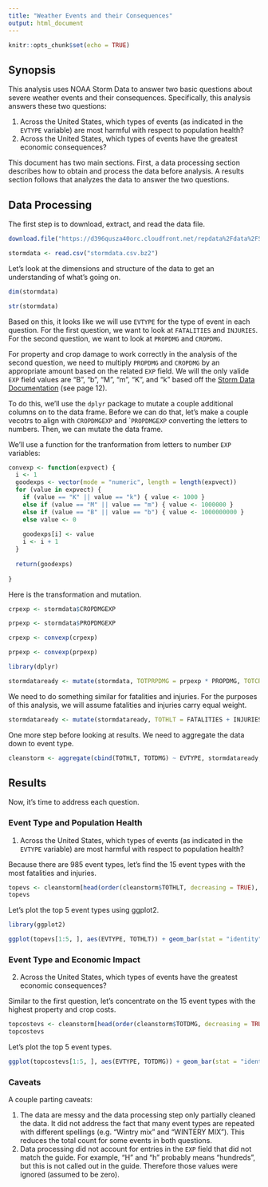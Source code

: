```yaml
---
title: "Weather Events and their Consequences"
output: html_document
---
```


```r
knitr::opts_chunk$set(echo = TRUE)
```

## Synopsis

This analysis uses NOAA Storm Data to answer two basic questions about severe weather events and their consequences.  Specifically, this analysis answers these two questions:

1. Across the United States, which types of events (as indicated in the ```EVTYPE``` variable) are most harmful with respect to population health?
2. Across the United States, which types of events have the greatest economic consequences?

This document has two main sections.  First, a data processing section describes how to obtain and process the data before analysis.  A results section follows that analyzes the data to answer the two questions.

## Data Processing

The first step is to download, extract, and read the data file.

```r
download.file("https://d396qusza40orc.cloudfront.net/repdata%2Fdata%2FStormData.csv.bz2", "stormdata.csv.bz2")

stormdata <- read.csv("stormdata.csv.bz2")
```

Let's look at the dimensions and structure of the data to get an understanding of what's going on.

```r
dim(stormdata)

str(stormdata)
```

Based on this, it looks like we will use ```EVTYPE``` for the type of event in each question.  For the first question, we want to look at ```FATALITIES``` and ```INJURIES```.  For the second question, we want to look at ```PROPDMG``` and ```CROPDMG```.

For property and crop damage to work correctly in the analysis of the second question, we need to multiply ```PROPDMG``` and ```CROPDMG``` by an appropriate amount based on the related ```EXP``` field.  We will the only valide ```EXP``` field values are "B", "b", "M", "m", "K", and "k" based off the [Storm Data Documentation](https://d396qusza40orc.cloudfront.net/repdata%2Fpeer2_doc%2Fpd01016005curr.pdf) (see page 12).

To do this, we'll use the ```dplyr``` package to mutate a couple additional columns on to the data frame.  Before we can do that, let's make a couple vecotrs to align with ```CROPDMGEXP``` and ```PROPDMGEXP`` converting the letters to numbers.  Then, we can mutate the data frame.

We'll use a function for the tranformation from letters to number ```EXP``` variables:

```r

convexp <- function(expvect) {
  i <- 1
  goodexps <- vector(mode = "numeric", length = length(expvect))
  for (value in expvect) {
    if (value == "K" || value == "k") { value <- 1000 }
    else if (value == "M" || value == "m") { value <- 1000000 }
    else if (value == "B" || value == "b") { value <- 1000000000 }
    else value <- 0
    
    goodexps[i] <- value
    i <- i + 1
  }
  
  return(goodexps)
  
}

```

Here is the transformation and mutation.

```r

crpexp <- stormdata$CROPDMGEXP

prpexp <- stormdata$PROPDMGEXP

crpexp <- convexp(crpexp)

prpexp <- convexp(prpexp)

library(dplyr)

stormdataready <- mutate(stormdata, TOTPRPDMG = prpexp * PROPDMG, TOTCRPDMG = crpexp * CROPDMG, TOTDMG = prpexp * PROPDMG + crpexp * CROPDMG)

```

We need to do something similar for fatalities and injuries.  For the purposes of this analysis, we will assume fatalities and injuries carry equal weight.

```r

stormdataready <- mutate(stormdataready, TOTHLT = FATALITIES + INJURIES)

```

One more step before looking at results.  We need to aggregate the data down to event type.

```r

cleanstorm <- aggregate(cbind(TOTHLT, TOTDMG) ~ EVTYPE, stormdataready, FUN = sum)

```

## Results

Now, it's time to address each question.

### Event Type and Population Health

1. Across the United States, which types of events (as indicated in the ```EVTYPE``` variable) are most harmful with respect to population health?

Because there are 985 event types, let's find the 15 event types with the most fatalities and injuries.

```r

topevs <- cleanstorm[head(order(cleanstorm$TOTHLT, decreasing = TRUE), n = 15L), c("EVTYPE", "TOTHLT")]
topevs

```

Let's plot the top 5 event types using ggplot2.

```r

library(ggplot2)

ggplot(topevs[1:5, ], aes(EVTYPE, TOTHLT)) + geom_bar(stat = "identity") + ylab("Fatalities and Injuries") + xlab("Event Type") + ggtitle("Health Effects of Top 5 Weather Events")

```

### Event Type and Economic Impact

2. Across the United States, which types of events have the greatest economic consequences?

Similar to the first question, let's concentrate on the 15 event types with the highest property and crop costs.

```r

topcostevs <- cleanstorm[head(order(cleanstorm$TOTDMG, decreasing = TRUE), n = 15L), c("EVTYPE", "TOTDMG")]
topcostevs

```

Let's plot the top 5 event types.

```r

ggplot(topcostevs[1:5, ], aes(EVTYPE, TOTDMG)) + geom_bar(stat = "identity") + ylab("Property and Crop Damages (in $)") + xlab("Event Type") + ggtitle("Economic Effects of Top 5 Weather Events")

```

### Caveats

A couple parting caveats:

1. The data are messy and the data processing step only partially cleaned the data.  It did not address the fact that many event types are repeated with different spellings (e.g. "Wintry mix" and "WINTERY MIX").  This reduces the total count for some events in both questions.
2. Data processing did not account for entries in the ```EXP``` field that did not match the guide.  For example, "H" and "h" probably means "hundreds", but this is not called out in the guide.  Therefore those values were ignored (assumed to be zero).

